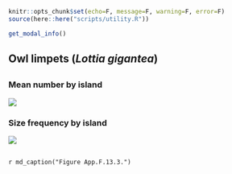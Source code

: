 ```r
knitr::opts_chunk$set(echo=F, message=F, warning=F, error=F)
source(here::here("scripts/utility.R"))
```
```r
get_modal_info()
```

## Owl limpets (_Lottia gigantea_)

## {.tabset}

### Mean number by island

![](../img/cinms_cr/App.F.13.3a.jpg)

### Size frequency by island

![](../img/cinms_cr/App.F.13.3b.jpg)

##

`r md_caption("Figure App.F.13.3.")`